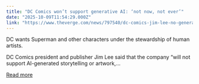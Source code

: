 ```yaml
---
title: "DC Comics won’t support generative AI: ‘not now, not ever’"
date: "2025-10-09T11:54:29.000Z"
link: "https://www.theverge.com/news/797540/dc-comics-jim-lee-no-generative-ai-pledge"
---
```


DC wants Superman and other characters under the stewardship of human artists.	

DC Comics president and publisher Jim Lee said that the company “will not support AI-generated storytelling or artwork,...

[Read more](https://www.theverge.com/news/797540/dc-comics-jim-lee-no-generative-ai-pledge)
